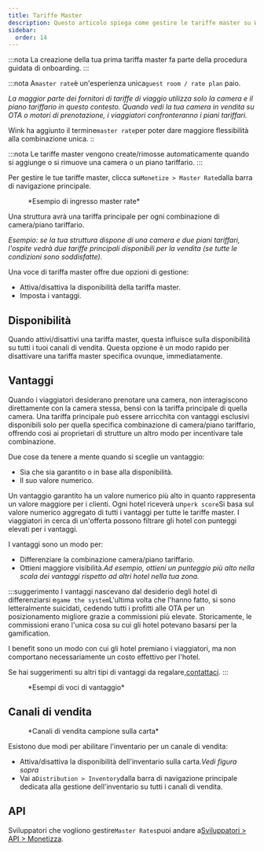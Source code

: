 ```yaml
---
title: Tariffe Master
description: Questo articolo spiega come gestire le tariffe master su Wink.
sidebar:
  order: 14
---
```


:::nota
La creazione della tua prima tariffa master fa parte della procedura guidata di onboarding.
:::

:::nota
A`master rate`è un'esperienza unica`guest room / rate plan` paio.

*La maggior parte dei fornitori di tariffe di viaggio utilizza solo la camera e il piano tariffario in questo contesto. Quando vedi la tua camera in vendita su OTA o motori di prenotazione, i viaggiatori confronteranno i piani tariffari.*

Wink ha aggiunto il termine`master rate`per poter dare maggiore flessibilità alla combinazione unica.
::

:::nota
Le tariffe master vengono create/rimosse automaticamente quando si aggiunge o si rimuove una camera o un piano tariffario.
:::

Per gestire le tue tariffe master, clicca su`Monetize > Master Rate`dalla barra di navigazione principale.

<figure>
  <CloudinaryImage width="350" height="484" resize="scale" quality="best" alt="Tasso Master" src="academy/master-rate" errorImage="noimage_opaque_nyrtl0.png" />

  <figcaption>*Esempio di ingresso master rate*</figcaption>
</figure>


Una struttura avrà una tariffa principale per ogni combinazione di camera/piano tariffario.

*Esempio: se la tua struttura dispone di una camera e due piani tariffari, l'ospite vedrà due tariffe principali disponibili per la vendita (se tutte le condizioni sono soddisfatte).*

Una voce di tariffa master offre due opzioni di gestione:

* Attiva/disattiva la disponibilità della tariffa master.
* Imposta i vantaggi.

## Disponibilità

Quando attivi/disattivi una tariffa master, questa influisce sulla disponibilità su tutti i tuoi canali di vendita. Questa opzione è un modo rapido per disattivare una tariffa master specifica ovunque, immediatamente.

## Vantaggi

Quando i viaggiatori desiderano prenotare una camera, non interagiscono direttamente con la camera stessa, bensì con la tariffa principale di quella camera.
Una tariffa principale può essere arricchita con vantaggi esclusivi disponibili solo per quella specifica combinazione di camera/piano tariffario, offrendo così ai proprietari di strutture un altro modo per incentivare tale combinazione.

Due cose da tenere a mente quando si sceglie un vantaggio:

* Sia che sia garantito o in base alla disponibilità.
* Il suo valore numerico.

Un vantaggio garantito ha un valore numerico più alto in quanto rappresenta un valore maggiore per i clienti.
Ogni hotel riceverà un`perk score`Si basa sul valore numerico aggregato di tutti i vantaggi per tutte le tariffe master. I viaggiatori in cerca di un'offerta possono filtrare gli hotel con punteggi elevati per i vantaggi.

I vantaggi sono un modo per:

* Differenziare la combinazione camera/piano tariffario.
* Ottieni maggiore visibilità.*Ad esempio, ottieni un punteggio più alto nella scala dei vantaggi rispetto ad altri hotel nella tua zona.*

:::suggerimento
I vantaggi nascevano dal desiderio degli hotel di differenziarsi e`game the system`L'ultima volta che l'hanno fatto, si sono letteralmente suicidati, cedendo tutti i profitti alle OTA per un posizionamento migliore grazie a commissioni più elevate. Storicamente, le commissioni erano l'unica cosa su cui gli hotel potevano basarsi per la gamification.

I benefit sono un modo con cui gli hotel premiano i viaggiatori, ma non comportano necessariamente un costo effettivo per l'hotel.

Se hai suggerimenti su altri tipi di vantaggi da regalare,[contattaci](mailto:hi@wink.travel).
:::

<figure>
  <CloudinaryImage width="700" height="263" resize="scale" quality="best" alt="Vantaggi" src="academy/perks" errorImage="noimage_opaque_nyrtl0.png" />

  <figcaption>*Esempi di voci di vantaggio*</figcaption>
</figure>


## Canali di vendita

<figure>
  <CloudinaryImage width="350" height="368" resize="scale" quality="best" alt="Canali di vendita" src="academy/sales-channels-card" errorImage="noimage_opaque_nyrtl0.png" />

  <figcaption>*Canali di vendita campione sulla carta*</figcaption>
</figure>


Esistono due modi per abilitare l'inventario per un canale di vendita:

* Attiva/disattiva la disponibilità dell'inventario sulla carta.*Vedi figura sopra*
* Vai a`Distribution > Inventory`dalla barra di navigazione principale dedicata alla gestione dell'inventario su tutti i canali di vendita.

## API

Sviluppatori che vogliono gestire`Master Rates`puoi andare a[Sviluppatori > API > Monetizza](/developers/apis/#monetize-api).

